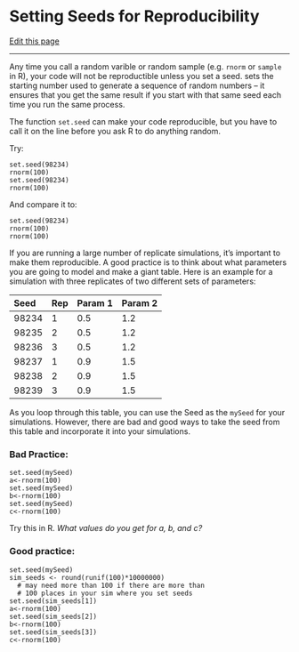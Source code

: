 # Setting Seeds for Reproducibility

[Edit this page](https://github.com/DrK-Lo/lotterhoslabprotocols/edit/main/code_setseeds.qmd)

------------------------------------------------------------------------

Any time you call a random varible or random sample (e.g. `rnorm` or `sample` in R), your code will not be reproductible unless you set a seed. sets the starting number used to generate a sequence of random numbers -- it ensures that you get the same result if you start with that same seed each time you run the same process.

The function `set.seed` can make your code reproducible, but you have to call it on the line before you ask R to do anything random.

Try:

    set.seed(98234)
    rnorm(100)
    set.seed(98234)
    rnorm(100)

And compare it to:

    set.seed(98234)
    rnorm(100)
    rnorm(100)

If you are running a large number of replicate simulations, it's important to make them reproducible. A good practice is to think about what parameters you are going to model and make a giant table. Here is an example for a simulation with three replicates of two different sets of parameters:

| **Seed** | **Rep** | **Param 1** | **Param 2** |
|:---------|:--------|:------------|:------------|
| 98234    | 1       | 0.5         | 1.2         |
| 98235    | 2       | 0.5         | 1.2         |
| 98236    | 3       | 0.5         | 1.2         |
| 98237    | 1       | 0.9         | 1.5         |
| 98238    | 2       | 0.9         | 1.5         |
| 98239    | 3       | 0.9         | 1.5         |

As you loop through this table, you can use the Seed as the `mySeed` for your simulations. However, there are bad and good ways to take the seed from this table and incorporate it into your simulations.

### **Bad Practice:** {.unnumbered}

    set.seed(mySeed)
    a<-rnorm(100)
    set.seed(mySeed)
    b<-rnorm(100)
    set.seed(mySeed)
    c<-rnorm(100)

Try this in R. *What values do you get for a, b, and c?*

### **Good practice:** {.unnumbered}

    set.seed(mySeed)
    sim_seeds <- round(runif(100)*10000000) 
      # may need more than 100 if there are more than 
      # 100 places in your sim where you set seeds
    set.seed(sim_seeds[1])
    a<-rnorm(100)
    set.seed(sim_seeds[2])
    b<-rnorm(100)
    set.seed(sim_seeds[3])
    c<-rnorm(100)
